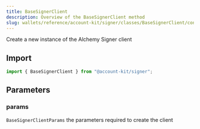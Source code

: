 ```yaml
---
title: BaseSignerClient
description: Overview of the BaseSignerClient method
slug: wallets/reference/account-kit/signer/classes/BaseSignerClient/constructor
---
```




Create a new instance of the Alchemy Signer client

## Import

```ts
import { BaseSignerClient } from "@account-kit/signer";
```

## Parameters

### params

`BaseSignerClientParams`
the parameters required to create the client
